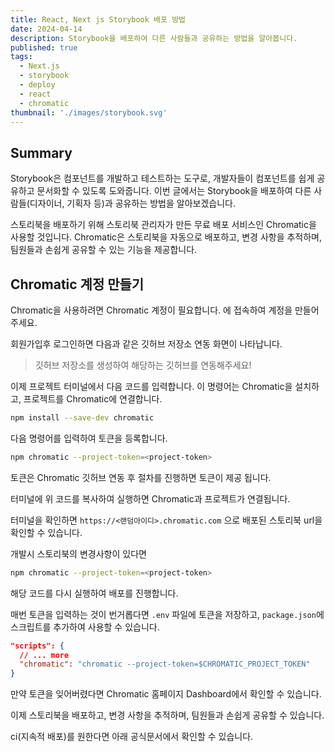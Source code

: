 ```yaml
---
title: React, Next js Storybook 배포 방법
date: 2024-04-14
description: Storybook을 배포하여 다른 사람들과 공유하는 방법을 알아봅니다.
published: true
tags:
  - Next.js
  - storybook
  - deploy
  - react
  - chromatic
thumbnail: './images/storybook.svg'
---
```


## Summary

Storybook은 컴포넌트를 개발하고 테스트하는 도구로, 개발자들이 컴포넌트를 쉽게 공유하고 문서화할 수 있도록 도와줍니다. 이번 글에서는 Storybook을 배포하여 다른 사람들(디자이너, 기획자 등)과 공유하는 방법을 알아보겠습니다.

스토리북을 배포하기 위해 스토리북 관리자가 만든 무료 배포 서비스인 Chromatic을 사용할 것입니다. Chromatic은 스토리북을 자동으로 배포하고, 변경 사항을 추적하며, 팀원들과 손쉽게 공유할 수 있는 기능을 제공합니다.

## Chromatic 계정 만들기

Chromatic을 사용하려면 Chromatic 계정이 필요합니다. <MDXLink title="Chromatic 홈페이지" href="https://www.chromatic.com/" />에 접속하여 계정을 만들어주세요.

회원가입후 로그인하면 다음과 같은 깃허브 저장소 연동 화면이 나타납니다.

<MDXImage src="./images/storybook-github.png" alt="로그인후 깃허브 연동 화면" />

> 깃허브 저장소를 생성하여 해당하는 깃허브를 연동해주세요!

이제 프로젝트 터미널에서 다음 코드를 입력합니다. 이 명령어는 Chromatic을 설치하고, 프로젝트를 Chromatic에 연결합니다.

```bash
npm install --save-dev chromatic
```

다음 명령어를 입력하여 토큰을 등록합니다.

```bash
npm chromatic --project-token=<project-token>
```

토큰은 Chromatic 깃허브 연동 후 절차를 진행하면 토큰이 제공 됩니다.

<MDXImage src="./images/token.png" alt="토큰 화면" />

터미널에 위 코드를 복사하여 실행하면 Chromatic과 프로젝트가 연결됩니다.

터미널을 확인하면 `https://<랜덤아이디>.chromatic.com` 으로 배포된 스토리북 url을 확인할 수 있습니다.

개발시 스토리북의 변경사항이 있다면

```bash
npm chromatic --project-token=<project-token>
```

해당 코드를 다시 실행하여 배포를 진행합니다.

매번 토큰을 입력하는 것이 번거롭다면 `.env` 파일에 토큰을 저장하고, `package.json`에 스크립트를 추가하여 사용할 수 있습니다.

```json title="package.json"
"scripts": {
  // ... more
  "chromatic": "chromatic --project-token=$CHROMATIC_PROJECT_TOKEN"
}
```

만약 토큰을 잊어버렸다면 Chromatic 홈페이지 Dashboard에서 확인할 수 있습니다.

이제 스토리북을 배포하고, 변경 사항을 추적하며, 팀원들과 손쉽게 공유할 수 있습니다.

ci(지속적 배포)를 원한다면 아래 공식문서에서 확인할 수 있습니다.

<MDXLink
  title="스토리북 배포"
  href="https://storybook.js.org/tutorials/intro-to-storybook/react/ko/deploy/"
/>
